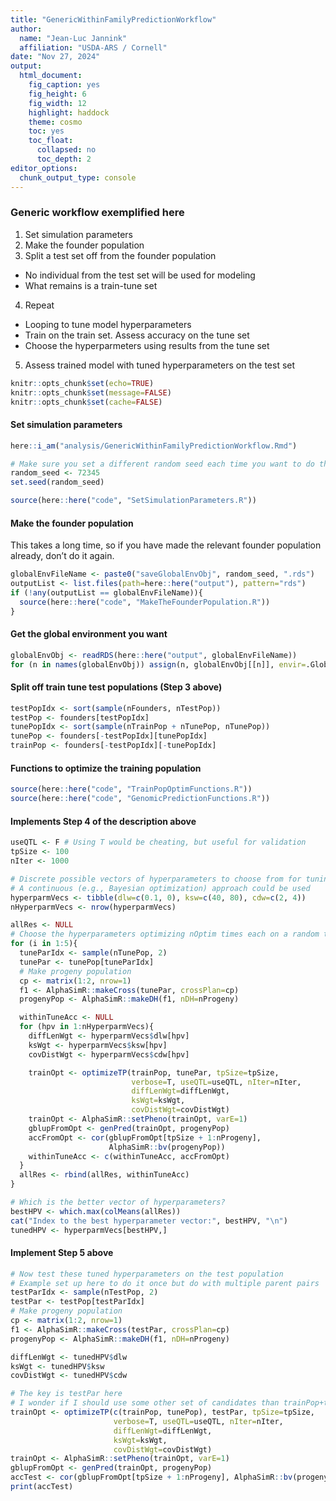```yaml
---
title: "GenericWithinFamilyPredictionWorkflow"
author: 
  name: "Jean-Luc Jannink"
  affiliation: "USDA-ARS / Cornell"
date: "Nov 27, 2024"
output:
  html_document:
    fig_caption: yes
    fig_height: 6
    fig_width: 12
    highlight: haddock
    theme: cosmo
    toc: yes
    toc_float:
      collapsed: no
      toc_depth: 2
editor_options: 
  chunk_output_type: console
---
```

  
<style>
pre {
  overflow-x: auto;
}
pre code {
  word-wrap: normal;
  white-space: pre;
}
</style>

### Generic workflow exemplified here
1. Set simulation parameters  
2. Make the founder population  
3. Split a test set off from the founder population  
  + No individual from the test set will be used for modeling  
  + What remains is a train-tune set  
4. Repeat  
  + Looping to tune model hyperparameters  
  + Train on the train set.  Assess accuracy on the tune set  
  + Choose the hyperparmeters using results from the tune set  
5. Assess trained model with tuned hyperparameters on the test set  

```r
knitr::opts_chunk$set(echo=TRUE)
knitr::opts_chunk$set(message=FALSE)
knitr::opts_chunk$set(cache=FALSE)
```

#### Set simulation parameters  
```r
here::i_am("analysis/GenericWithinFamilyPredictionWorkflow.Rmd")

# Make sure you set a different random seed each time you want to do this...
random_seed <- 72345
set.seed(random_seed)

source(here::here("code", "SetSimulationParameters.R"))
```

#### Make the founder population  
This takes a long time, so if you have made the relevant founder population 
already, don't do it again.  
```r
globalEnvFileName <- paste0("saveGlobalEnvObj", random_seed, ".rds")
outputList <- list.files(path=here::here("output"), pattern="rds")
if (!any(outputList == globalEnvFileName)){
  source(here::here("code", "MakeTheFounderPopulation.R"))
}
```

#### Get the global environment you want  
```r
globalEnvObj <- readRDS(here::here("output", globalEnvFileName))
for (n in names(globalEnvObj)) assign(n, globalEnvObj[[n]], envir=.GlobalEnv)
```

#### Split off train tune test populations (Step 3 above)  
```r
testPopIdx <- sort(sample(nFounders, nTestPop))
testPop <- founders[testPopIdx]
tunePopIdx <- sort(sample(nTrainPop + nTunePop, nTunePop))
tunePop <- founders[-testPopIdx][tunePopIdx]
trainPop <- founders[-testPopIdx][-tunePopIdx]
```

#### Functions to optimize the training population  
```r
source(here::here("code", "TrainPopOptimFunctions.R"))
source(here::here("code", "GenomicPredictionFunctions.R"))
```

#### Implements Step 4 of the description above  
```r
useQTL <- F # Using T would be cheating, but useful for validation
tpSize <- 100
nIter <- 1000

# Discrete possible vectors of hyperparameters to choose from for tuning
# A continuous (e.g., Bayesian optimization) approach could be used
hyperparmVecs <- tibble(dlw=c(0.1, 0), ksw=c(40, 80), cdw=c(2, 4))
nHyperparmVecs <- nrow(hyperparmVecs)

allRes <- NULL
# Choose the hyperparameters optimizing nOptim times each on a random tune pop
for (i in 1:5){
  tuneParIdx <- sample(nTunePop, 2)
  tunePar <- tunePop[tuneParIdx]
  # Make progeny population
  cp <- matrix(1:2, nrow=1)
  f1 <- AlphaSimR::makeCross(tunePar, crossPlan=cp)
  progenyPop <- AlphaSimR::makeDH(f1, nDH=nProgeny)

  withinTuneAcc <- NULL
  for (hpv in 1:nHyperparmVecs){
    diffLenWgt <- hyperparmVecs$dlw[hpv]
    ksWgt <- hyperparmVecs$ksw[hpv]
    covDistWgt <- hyperparmVecs$cdw[hpv]

    trainOpt <- optimizeTP(trainPop, tunePar, tpSize=tpSize, 
                           verbose=T, useQTL=useQTL, nIter=nIter,
                           diffLenWgt=diffLenWgt, 
                           ksWgt=ksWgt, 
                           covDistWgt=covDistWgt)
    trainOpt <- AlphaSimR::setPheno(trainOpt, varE=1)
    gblupFromOpt <- genPred(trainOpt, progenyPop)
    accFromOpt <- cor(gblupFromOpt[tpSize + 1:nProgeny],
                      AlphaSimR::bv(progenyPop))
    withinTuneAcc <- c(withinTuneAcc, accFromOpt)
  }
  allRes <- rbind(allRes, withinTuneAcc)
}

# Which is the better vector of hyperparameters?
bestHPV <- which.max(colMeans(allRes))
cat("Index to the best hyperparameter vector:", bestHPV, "\n")
tunedHPV <- hyperparmVecs[bestHPV,]
```

#### Implement Step 5 above  
```r
# Now test these tuned hyperparameters on the test population
# Example set up here to do it once but do with multiple parent pairs
testParIdx <- sample(nTestPop, 2)
testPar <- testPop[testParIdx]
# Make progeny population
cp <- matrix(1:2, nrow=1)
f1 <- AlphaSimR::makeCross(testPar, crossPlan=cp)
progenyPop <- AlphaSimR::makeDH(f1, nDH=nProgeny)

diffLenWgt <- tunedHPV$dlw
ksWgt <- tunedHPV$ksw
covDistWgt <- tunedHPV$cdw

# The key is testPar here
# I wonder if I should use some other set of candidates than trainPop+tunePop
trainOpt <- optimizeTP(c(trainPop, tunePop), testPar, tpSize=tpSize,
                       verbose=T, useQTL=useQTL, nIter=nIter,
                       diffLenWgt=diffLenWgt,
                       ksWgt=ksWgt,
                       covDistWgt=covDistWgt)
trainOpt <- AlphaSimR::setPheno(trainOpt, varE=1)
gblupFromOpt <- genPred(trainOpt, progenyPop)
accTest <- cor(gblupFromOpt[tpSize + 1:nProgeny], AlphaSimR::bv(progenyPop))
print(accTest)
```
